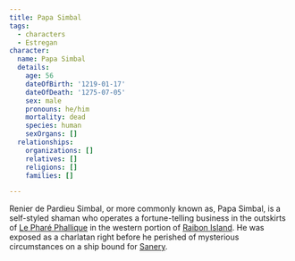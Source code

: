 ```yaml
---
title: Papa Simbal
tags:
  - characters
  - Estregan
character:
  name: Papa Simbal
  details:
    age: 56
    dateOfBirth: '1219-01-17'
    dateOfDeath: '1275-07-05'
    sex: male
    pronouns: he/him
    mortality: dead
    species: human
    sexOrgans: []
  relationships:
    organizations: []
    relatives: []
    religions: []
    families: []

---
```


Renier de Pardieu Simbal, or more commonly known as, Papa Simbal, is a
self-styled shaman who operates a fortune-telling business in the outskirts of
[Le Pharé Phallique](/world/locations/le-phare-phallique/) in the western portion
of [Raibon Island](/world/locations/raibon-island/). He was exposed as a
charlatan right before he perished of mysterious circumstances on a ship bound
for [Sanery](/world/locations/sanery/).
